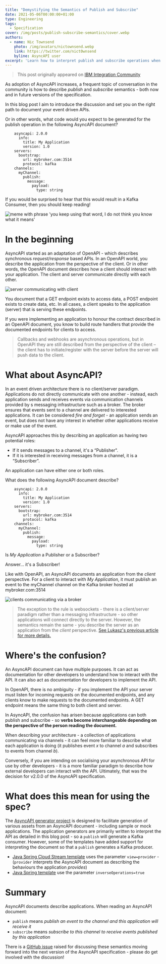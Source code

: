 ```yaml
---
title: "Demystifying the Semantics of Publish and Subscribe"
date: 2021-05-06T00:00:00+01:00
type: Engineering
tags:
  - Specification
cover: /img/posts/publish-subscribe-semantics/cover.webp
authors:
  - name: Nic Townsend
    photo: /img/avatars/nictownsend.webp
    link: https://twitter.com/nict0wnsend
    byline: AsyncAPI user
excerpt: 'Learn how to interpret publish and subscribe operations when reading an AsyncAPI specification, and why they might not mean what you expect.'
---
```

> This post originally appeared on [IBM Integration Community](https://community.ibm.com/community/user/integration/blogs/nic-townsend1/2021/04/01/publish-vs-subscribe-in-asyncapi-and-why-it-may-no)

As adoption of AsyncAPI increases, a frequent topic of conversation in the community is how to describe *publish* and *subscribe* semantics - both now and in future versions of the specification.

In this blog post I aim to introduce the discussion and set you on the right path to document your event driven APIs.

Or in other words, what code would you expect to be generated for the publish operation in the following AsyncAPI document?
```
    asyncapi: 2.0.0 
      info:                   
        title: My Application
        version: 1.0 
    servers:
      bootstrap:
        url: mybroker.com:3514
        protocol: kafka
    channels:
      myChannel:
        publish:
          message:
            payload:
              type: string
```  

If you would be surprised to hear that this would result in a Kafka Consumer, then you should keep reading!

![meme with phrase 'you keep using that word, I do not think you know what it means'](/img/posts/publish-subscribe-semantics/meme.webp)

# In the beginning

AsyncAPI started as an adaptation of OpenAPI - which describes synchronous *request/response* based APIs. In an OpenAPI world, you describe the application from the perspective of the client. Or in other words, the OpenAPI document describes how a client should interact with your application. The client and server communicate directly with each other.  
  
![server communicating with client](/img/posts/publish-subscribe-semantics/REST.webp)

You document that a GET endpoint exists to access data, a POST endpoint exists to create data, etc. In all cases, a client speaks to the application (server) that is serving these endpoints.

If you were implementing an application to honour the contract described in an OpenAPI document, you know to build route handlers that provide the documented endpoints for clients to access.

> Callbacks and webhooks are asynchronous operations, but in OpenAPI they are still described from the perspective of the client – the client has to initiate/register with the server before the server will push data to the client.

# What about AsyncAPI?

In an event driven architecture there is no client/server paradigm. Applications do not directly communicate with one another - instead, each application sends and receives events via communication channels provided by s messaging infrastructure such as a broker. The broker ensures that events sent to a channel are delivered to interested applications. It can be considered *fire and forget* - an application sends an event, but does not have any interest in whether other applications receive or make use of the event.

AsyncAPI approaches this by describing an application as having two potential roles:

*   If it sends messages to a channel, it's a “Publisher".
*   If it is interested in receiving messages from a channel, it is a “Subscriber".

An application can have either one or both roles.

What does the following AsyncAPI document describe?
```
    asyncapi: 2.0.0 
      info:                   
        title: My Application
        version: 1.0 
    servers:
      bootstrap:
        url: mybroker.com:3514
        protocol: kafka
    channels:
      myChannel:
        publish:
          message:
            payload:
              type: string
```

Is *My Application* a Publisher or a Subscriber?

Answer... it's a Subscriber!

Like with OpenAPI, an AsyncAPI documents an application from the *client* perspective. For a client to interact with *My Application*, it must publish an event to the myChannel channel on the Kafka broker hosted at mybroker.com:3514  
  
![clients communicating via a broker](/img/posts/publish-subscribe-semantics/BROKER.webp)

> The exception to the rule is websockets - there is a client/server paradigm rather than a messaging infrastructure - so other applications will connect directly to the server. However, the semantics remain the same - you describe the server as an application from the *client* perspective. [See Lukasz's previous article for more details.](https://asyncapi.org/blog/websocket-part2) 

# Where's the confusion?

An AsyncAPI document can have multiple purposes. It can act as documentation for other developers to understand how to interact with the API. It can also act as documentation for developers to implement the API.

In OpenAPI, there is no ambiguity - if you implement the API your server must listen for incoming requests on the documented endpoints, and any clients know to make requests to the documented endpoints. A GET endpoint means the same thing to both client and server.

In AsyncAPI, the confusion has arisen because applications can both publish and subscribe - so **verbs become interchangeable depending on the perspective of the person reading the document.**

When describing your architecture - a collection of applications communicating via channels - it can feel more familiar to describe what each application is doing (it publishes event *x* to channel *a* and subscribes to events from channel *b*).

Conversely, if you are intending on socialising your asynchronous API for use by other developers - it is a more familiar paradigm to describe how external developers can interact with the API. Ultimately, that was the decision for v2.0.0 of the AsyncAPI specification.

# What does this mean for using the spec?

The [AsyncAPI generator project](https://github.com/asyncapi/generator) is designed to facilitate generation of various assets from an AsyncAPI document - including sample or mock applications. The application generators are primarily written to interpret the API as detailed in this blog post - so a `publish` will generate a Kafka consumer. However, some of the templates have added support for interpreting the document so that a `publish` generates a Kafka producer.  
  

*   [Java Spring Cloud Stream template](https://github.com/asyncapi/java-spring-cloud-stream-template#parameters) uses the parameter `view=provider` - (`provider` interprets the AsyncAPI document as describing the behaviours the application *provides*)
*   [Java Spring template](https://github.com/asyncapi/java-spring-template#supported-parameters) use the parameter `inverseOperations=true`

  
# Summary

AsyncAPI documents describe applications. When reading an AsyncAPI document:

*   `publish` means *publish an event to the channel and this application will receive it*
*   `subscribe` means *subscribe to this channel to receive events published by this application*

There is a [GitHub issue](https://github.com/asyncapi/spec/issues/520) raised for discussing these semantics moving forward into the next version of the AsyncAPI specification - please do get involved with the discussion!
